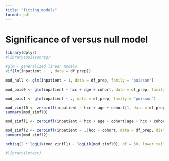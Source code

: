 ```yaml
---
title: "fitting_models"
format: pdf
---
```


# Significance of versus null model
```r
library(dplyr)
#library(poissonreg)

#glm - generalized linear models
vif(lm(inpatient ~ ., data = df_prep))

mod_null <- glm(inpatient ~ 1, data = df_prep, family = "poisson")

mod_pois0 <- glm(inpatient ~ hcc + age + cohort, data = df_prep, family = "poisson")

mod_pois1 <- glm(inpatient ~ ., data = df_prep, family = "poisson")

mod_zinfl0 <- zeroinfl(inpatient ~ hcc + age + cohort|1, data = df_prep, dist = "poisson")
summary(mod_zinfl0)

mod_zinfl1 <- zeroinfl(inpatient ~ hcc + age + cohort|age + hcc + cohort, data = df_prep, dist = "poisson")

mod_zinfl2 <- zeroinfl(inpatient ~ .|hcc + cohort, data = df_prep, dist = "poisson")
summary(mod_zinfl2)

pchisq(2 * logLik(mod_zinfl1) - logLik(mod_zinfl0), df = 30, lower.tail = FALSE)

#library(lmtest)
```
